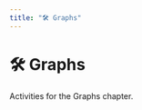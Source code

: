 ```yaml
---
title: "🛠️ Graphs"
---
```


# 🛠️ Graphs

Activities for the Graphs chapter.

<script async src="https://talk.hyvor.com/embed/embed.js" type="module"></script>
<hyvor-talk-comments
	website-id="13014"
	page-id="activity07-graphs"
></hyvor-talk-comments>
